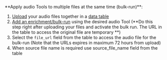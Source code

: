 <Tip>
**Apply audio Tools to multiple files at the same time (bulk-run)**:

1. [Upload](/data/data-tables#upload-file) your audio files together in a [data table](/data/data-tables)
2. [Add an enrichment/bulk-run](/templates/bulk-run#on-the-data-table-page) using the desired audio Tool (**Do this step right after uploading your files and activate the bulk run. The URL in the table to access the original file are temporary **)
3. Select the `file_url` field from the table to access the audio file for the bulk-run (Note that the URLs expires in maximum 72 hours from upload)
4. When source file name is required use source_file_name field from the table
</Tip>